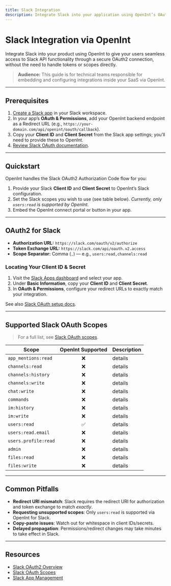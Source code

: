 ```yaml
---
title: Slack Integration
description: Integrate Slack into your application using OpenInt’s OAuth2 toolkit. Includes supported scopes, setup instructions, and troubleshooting for engineers embedding the Slack connector.
---
```


# Slack Integration via OpenInt

Integrate Slack into your product using OpenInt to give your users seamless access to Slack API functionality through a secure OAuth2 connection, without the need to handle tokens or scopes directly.

> **Audience:** This guide is for technical teams responsible for embedding and configuring integrations inside your SaaS via OpenInt.

---

## Prerequisites

1. [Create a Slack app](https://api.slack.com/apps) in your Slack workspace.
2. In your app’s **OAuth & Permissions**, add your OpenInt backend endpoint as a Redirect URL (e.g., `https://your-domain.com/api/openint/oauth/callback`).
3. Copy your **Client ID** and **Client Secret** from the Slack app settings; you’ll need to provide these to OpenInt.
4. [Review Slack OAuth documentation](https://api.slack.com/authentication/oauth-v2).

---

## Quickstart

OpenInt handles the Slack OAuth2 Authorization Code flow for you:

1. Provide your Slack **Client ID** and **Client Secret** to OpenInt’s Slack configuration.
2. Set the Slack scopes you wish to use (see table below). _Currently, only `users:read` is supported by OpenInt._
3. Embed the OpenInt connect portal or button in your app.

---

## OAuth2 for Slack

- **Authorization URL:** `https://slack.com/oauth/v2/authorize`
- **Token Exchange URL:** `https://slack.com/api/oauth.v2.access`
- **Scope Separator:** Comma (`,`) — e.g., `users:read,channels:read`

### Locating Your Client ID & Secret
1. Visit the [Slack Apps dashboard](https://api.slack.com/apps) and select your app.
2. Under **Basic Information**, copy your **Client ID** and **Client Secret**.
3. In **OAuth & Permissions**, configure your redirect URLs to exactly match your integration.

See also [Slack OAuth setup docs](https://api.slack.com/authentication/oauth-v2).

---

## Supported Slack OAuth Scopes

> For a full list, see [Slack OAuth scopes](https://api.slack.com/scopes).

| Scope                | OpenInt Supported | Description                                      |
|----------------------|:-----------------:|--------------------------------------------------|
| `app_mentions:read`  |        ❌         | <Tooltip tip="Allows the app to view messages that directly mention the app in channels it has access to.">details</Tooltip> |
| `channels:read`      |        ❌         | <Tooltip tip="Allows the app to view basic information about public channels in the workspace, including channel names, topics, and purposes.">details</Tooltip> |
| `channels:history`   |        ❌         | <Tooltip tip="Allows the app to view messages and other content in public channels.">details</Tooltip> |
| `channels:write`     |        ❌         | <Tooltip tip="Allows the app to create, rename, and archive public channels, as well as set their purpose and topic.">details</Tooltip> |
| `chat:write`         |        ❌         | <Tooltip tip="Allows the app to post messages in channels and conversations it has access to.">details</Tooltip> |
| `commands`           |        ❌         | <Tooltip tip="Allows the app to add custom slash commands that users can invoke in Slack.">details</Tooltip> |
| `im:history`         |        ❌         | <Tooltip tip="Allows the app to view messages and other content in direct messages.">details</Tooltip> |
| `im:write`           |        ❌         | <Tooltip tip="Allows the app to start direct message conversations with users.">details</Tooltip> |
| `users:read`         |        ✅         | <Tooltip tip="Allows the app to view basic information about users in the workspace, including names, emails, and avatars.">details</Tooltip> |
| `users:read.email`   |        ❌         | <Tooltip tip="Allows the app to view email addresses of users in the workspace (in addition to basic user information).">details</Tooltip> |
| `users.profile:read` |        ❌         | <Tooltip tip="Allows the app to view users' profile details, including custom profile fields.">details</Tooltip> |
| `admin`              |        ❌         | <Tooltip tip="Allows the app to perform administrative actions, including managing users, channels, and workspace settings.">details</Tooltip> |
| `files:read`         |        ❌         | <Tooltip tip="Allows the app to view files shared in channels and conversations it has access to.">details</Tooltip> |
| `files:write`        |        ❌         | <Tooltip tip="Allows the app to upload, edit, and delete files in channels and conversations it has access to.">details</Tooltip> |

---

## Common Pitfalls

- **Redirect URI mismatch**: Slack requires the redirect URI for authorization and token exchange to match _exactly_.
- **Requesting unsupported scopes**: Only `users:read` is supported via OpenInt for Slack.
- **Copy-paste issues**: Watch out for whitespace in client IDs/secrets.
- **Delayed propagation**: Permissions/redirect changes may take minutes to take effect in Slack.

---

## Resources

- [Slack OAuth2 Overview](https://api.slack.com/authentication/oauth-v2)
- [Slack OAuth Scopes](https://api.slack.com/scopes)
- [Slack App Management](https://api.slack.com/apps)

